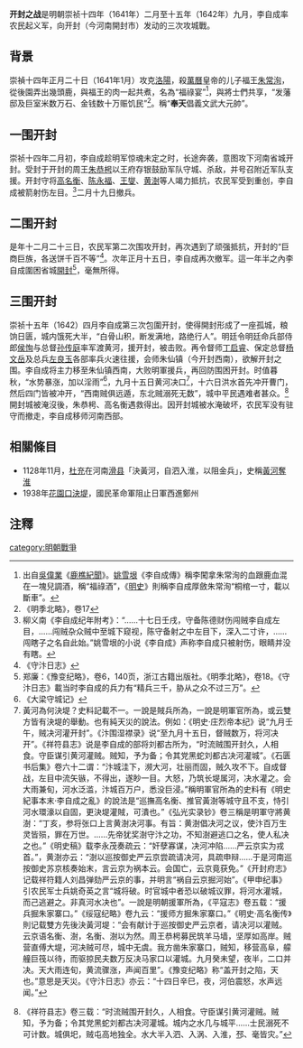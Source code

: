 '''开封之战'''是明朝崇祯十四年（1641年）二月至十五年（1642年）九月，李自成率农民起义军，向开封（今河南開封市）发动的三次攻城戰。

==背景==
崇禎十四年正月二十日（1641年1月）攻克[[洛陽|洛陽]]，殺[[萬曆|萬曆]]皇帝的儿子福王[[朱常洵|朱常洵]]，從後園弄出幾頭鹿，與福王的肉一起共煮，名為“福祿宴”<ref>出自[[吳偉業|吳偉業]]《[[鹿樵紀聞|鹿樵紀聞]]》。[[姚雪垠|姚雪垠]]《李自成傳》稱李闖拿朱常洵的血跟鹿血混在一塊兒調酒，稱“福祿酒”，《[[明史|明史]]》則稱李自成厚斂朱常洵“桐棺一寸，載以斷車”。</ref>，與將士們共享，“发藩邸及巨室米数万石、金钱数十万赈饥民”<ref>《明季北略》，卷17</ref>。稱“'''奉天'''倡義文武大元帥”。

==一围开封==
崇祯十四年二月初，李自成趁明军惊魂未定之时，长途奔袭，意图攻下河南省城开封。受封于开封的周王[[朱恭枵|朱恭枵]]以王府存银鼓励军队守城、杀敌，并号召附近军队支援。开封守将[[高名衡|高名衡]]、[[陈永福_(明末)|陈永福]]、[[王燮_(崇祯进士)|王燮]]、[[黄澍|黄澍]]等人竭力抵抗，农民军受到重创，李自成被箭射伤左目。<ref>柳义南《李自成纪年附考》：“……十七日壬戌，守备陈德财伤闯贼李自成左目，……闯贼杂众贼中至城下窥视，陈守备射之中左目下，深入二寸许，……闯瞎子之名自此始。”姚雪垠的小说《李自成》声称李自成只被射伤，眼睛并没有瞎。</ref>二月十九日撤兵。

==二围开封==
是年十二月二十三日，农民军第二次围攻开封，再次遇到了顽强抵抗，开封的“巨商巨族，各送饼千百不等”<ref>《守汴日志》</ref>。次年正月十五日，李自成再次撤军。這一年半之內李自成圍困省城[[開封|開封]]<ref>郑廉：《豫变纪略》，卷6，140页，浙江古籍出版社。《明季北略》，卷18。《守汴日志》載当时李自成的兵力有“精兵三千，胁从之众不过三万”。</ref>，毫無所得。

==三围开封==
崇祯十五年（1642）四月李自成第三次包圍开封，使得開封形成了一座孤城，粮饷日匮，城内饿死大半，“白骨山积，断发满地，路绝行人”。明廷令明廷命兵部侍郎[[侯恂|侯恂]]与总督[[孙传庭|孙传庭]]率军渡黄河，援开封，被击败。再令督师[[丁启睿|丁启睿]]、保定总督[[杨文岳|杨文岳]]及总兵[[左良玉|左良玉]]各部率兵火速往援，会师朱仙镇（今开封西南），欲解开封之围。李自成将主力移至朱仙镇西南，大败明軍援兵，再回防围困开封。时值暮秋，“水势暴涨，加以淫雨”<ref>《大梁守城记》</ref>，九月十五日黄河决口<ref>黃河為何決堤？史料記載不一。一說是賊兵所為，一說是明軍官所為，或云雙方皆有決堤的舉動。也有純天災的說法。例如：《明史·庄烈帝本纪》说“九月壬午，贼决河灌开封”。《汴围湿襟录》说“至九月十五日，督贼数万，将河决开”。《祥符县志》说是李自成的部将刘都古所为，“时流贼围开封久，人相食。守臣谋引黄河灌贼。贼知，予为备；令其党黑蛇刘都古决河灌城”。《石匮书后集》卷六十二谓：“汴城洼下，濒大河，壮丽而固，贼久攻不下。自成督战，左目中流矢镞，不得出，遂眇一目。大怒，乃筑长堤属河，决水灌之。会大雨兼旬，河水泛滥，汴城百万户，悉没巨浸。”稱明軍官所為的史料有《明史紀事本末·李自成之亂》的說法是“巡撫高名衡、推官黃澍等城守且不支，恃引河水環濠以自固，更決堤灌賊，可潰也。”《弘光实录钞》卷三稱是明軍守將黄澍：“丁亥，参将张口上言黄澍决河事。有旨：黄澍倡决河之议，使汴百万生灵皆殒，罪在万世。……先帝犹奖澍守汴之功，不知澍避逃口之名，使人私决之也。”《明史稿》载李永茂奏疏云：“奸孽寡谋，决河冲陷……严云京实为戎首。”，黄澍亦云：“澍以巡按御史严云京尝疏请决河，具疏申辩……于是河南巡按御史苏京核奏始末，言云京为祸本云。会国亡，云京竟获免。”《开封府志》记载祥符籍人刘昌弹劾严云京的事，并明言“祸自云京掘河始”。《甲申纪事》引农民军士兵姚奇英之言“城将破。时官城中者恐以破城议罪，将河水灌城，而己逃避之。非真河水决也”。一說是明朝援軍所為，《平寇志》卷五载：“援兵掘朱家寨口。”《绥寇纪略》卷九云：“援师方掘朱家寨口。”《明史·高名衡传》則记载雙方先後決黃河堤：“会有献计于巡按御史严云京者，请决河以灌贼。云京语名衡、澍，名衡、澍以为然。周王恭枵募民筑羊马墙，坚厚如高岸。贼营直傅大堤，河决贼可尽，城中无虞。我方凿朱家寨口，贼知，移营高阜，艨艟巨筏以待，而驱掠民夫数万反决马家口以灌城。九月癸未望，夜半，二口并决。天大雨连旬，黄流骤涨，声闻百里”。《豫变纪略》称“盖开封之陷，天也。”意思是天災。《守汴日志》亦云：“十四日辛巳，夜，河伯震怒，水声远闻。”</ref>，十六日洪水首先冲开曹门，然后四门皆被冲开，“西南贼俱远遁，东北贼溺死无数”，城中平民遇难者甚众。<ref>{{which|《炎黄史》里记道：“即日守将陈德在西门一箭射盲李自成左目，大水由北门灌入后，开封三十万人，存活者两万七千万。”}}《祥符县志》卷三载：“时流贼围开封久，人相食。守臣谋引黄河灌贼。贼知，予为备；令其党黑蛇刘都古决河灌城。城内之水几与城平……士民溺死不可计数。城俱圯，贼屯高地独全。水大半入泗、入涡、入淮，邳、毫皆灾。”</ref>開封城被淹沒後，朱恭枵、高名衡遇救得出。因开封城被水淹破坏，农民军没有驻守而撤走，李自成移师河南西部。

==相關條目==
* 1128年11月，[[杜充|杜充]]在河南[[滑县|滑县]]「決黃河，自泗入淮，以阻金兵」，史稱[[黃河奪淮|黃河奪淮]]
*1938年[[花園口決堤|花園口決堤]]，國民革命軍阻止日軍西進鄭州

== 注釋 ==
{{reflist|2}}
[[category:明朝戰爭|category:明朝戰爭]]
